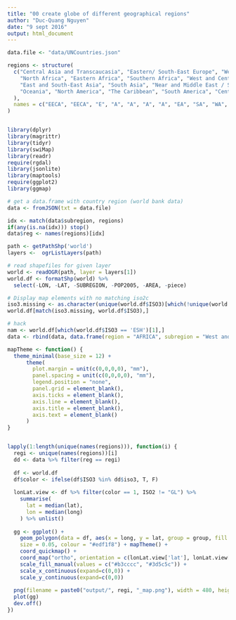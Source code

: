 ```yaml
---
title: "00 create globe of different geographical regions"
author: "Duc-Quang Nguyen"
date: "9 sept 2016"
output: html_document
---
```


```r
data.file <- "data/UNCountries.json"

regions <- structure(
  c("Central Asia and Transcaucasia", "Eastern/ South-East Europe", "West/ Central Europe", 
    "North Africa", "Eastern Africa", "Southern Africa", "West and Central Africa",
    "East and South-East Asia", "South Asia", "Near and Middle East / South-West Asia", 
    "Oceania", "North America", "The Caribbean", "South America", "Central America"
  ),
  names = c("EECA", "EECA", "E", "A", "A", "A", "A", "EA", "SA", "WA", "O", "NA", "LAC", "LAC", "LAC")
)


library(dplyr)
library(magrittr)
library(tidyr)
library(swiMap)
library(readr)
require(rgdal)
library(jsonlite)
library(maptools)
require(ggplot2)
library(ggmap)

```


```r
# get a data.frame with country region (world bank data)
data <- fromJSON(txt = data.file)

idx <- match(data$subregion, regions)
if(any(is.na(idx))) stop()
data$reg <- names(regions)[idx]

path <- getPathShp('world')
layers <-  ogrListLayers(path)

# read shapefiles for given layer
world <- readOGR(path, layer = layers[1])
world.df <- formatShp(world) %>% 
  select(-LON, -LAT, -SUBREGION, -POP2005, -AREA, -piece)

# Display map elements with no matching iso2c
iso3.missing <- as.character(unique(world.df$ISO3)[which(!unique(world.df$ISO3) %in% data$iso3)])
world.df[match(iso3.missing, world.df$ISO3),]

# hack 
nam <- world.df[which(world.df$ISO3 == 'ESH')[1],]
data <- rbind(data, data.frame(region = "AFRICA", subregion = "West and Central Africa", iso3 = nam$ISO3, country = "Western Sahara", reg = "A"))

```


```r
mapTheme <- function() {
  theme_minimal(base_size = 12) +
      theme(
        plot.margin = unit(c(0,0,0,0), "mm"),
        panel.spacing = unit(c(0,0,0,0), "mm"),
        legend.position = "none",
        panel.grid = element_blank(),
        axis.ticks = element_blank(),
        axis.line = element_blank(),
        axis.title = element_blank(),
        axis.text = element_blank()
      )
}


lapply(1:length(unique(names(regions))), function(i) {
  regi <- unique(names(regions))[i]
  dd <- data %>% filter(reg == regi)
  
  df <- world.df
  df$color <- ifelse(df$ISO3 %in% dd$iso3, T, F)
 
  lonLat.view <- df %>% filter(color == 1, ISO2 != "GL") %>%
    summarise(
      lat = median(lat),
      lon = median(long)
    ) %>% unlist()
  
  gg <- ggplot() + 
    geom_polygon(data = df, aes(x = long, y = lat, group = group, fill = color), 
    size = 0.05, colour = "#edf1f8") + mapTheme() +
    coord_quickmap() + 
    coord_map("ortho", orientation = c(lonLat.view['lat'], lonLat.view['lon'], 0)) + 
    scale_fill_manual(values = c("#b3cccc", "#3d5c5c")) +
    scale_x_continuous(expand=c(0,0)) +
    scale_y_continuous(expand=c(0,0))
  
  png(filename = paste0("output/", regi, "_map.png"), width = 480, height = 500, res = 300) 
  plot(gg)
  dev.off()
})


```